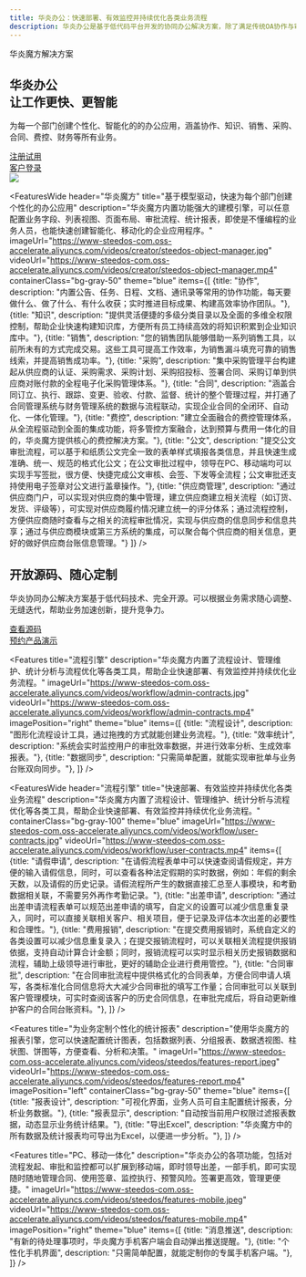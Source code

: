 ```yaml
---
title: 华炎办公：快速部署、有效监控并持续优化各类业务流程
description: 华炎办公是基于低代码平台开发的协同办公解决方案，除了满足传统OA协作与审批的需求，还可以通过低代码模式快速开发个性化管理模块，助力企业数字化转型。
---
```



<main class="flex bg-cover bg-no-repeat bg-blue-100">
  <div class="mx-auto px-4 my-12 max-w-screen-xl">
    <div class="lg:grid lg:grid-cols-12 lg:gap-8">
      <div class="sm:text-center md:mx-auto lg:col-span-6 lg:text-left lg:self-center">
        <div className="text-lg font-semibold uppercase tracking-wide text-gray-700 sm:text-lg xl:text-xl">
          华炎魔方解决方案
        </div>
        <h2 class="text-4xl tracking-tight leading-10 font-extrabold text-gray-900 sm:text-5xl sm:leading-none md:text-6xl lg:text-5xl xl:text-6xl">
          华炎办公
          <br/>
          <span class="text-blue-700">让工作更快、更智能</span>
        </h2>
        <p class="mt-3 mx-auto text-lg text-gray-700 sm:text-xl md:mt-5">
          为每一个部门创建个性化、智能化的的办公应用，涵盖协作、知识、销售、采购、合同、费控、财务等所有业务。
        </p>
        <div class="mt-10 sm:flex sm:justify-center lg:justify-start">
          <div class="rounded-md shadow">
            <a href="https://cn.steedos.com/" target="_blank" class="w-full flex items-center justify-center px-8 py-3 border border-transparent text-base leading-6 font-medium rounded-md text-white bg-blue-600 hover:bg-blue-500 hover:text-white focus:outline-none focus:border-blue-700 focus:shadow-outline-blue transition duration-150 ease-in-out md:py-4 md:text-lg md:px-10">
              注册试用
            </a>
          </div>
          <div class="mt-3 rounded-md shadow sm:mt-0 sm:ml-3">
            <a href="https://cn.steedos.com/" target="_blank" class="w-full flex items-center justify-center px-8 py-3 border border-transparent text-base leading-6 font-medium rounded-md text-blue-600 bg-white hover:text-blue-500 focus:outline-none focus:border-blue-300 focus:shadow-outline-blue transition duration-150 ease-in-out md:py-4 md:text-lg md:px-10">
              客户登录
            </a>
          </div>
        </div>
      </div>
      <div class="mt-12 relative sm:max-w-lg sm:mx-auto lg:mt-0 lg:max-w-none lg:mx-0 lg:col-span-6 lg:flex lg:items-center">
        <div class="relative mx-auto w-full">
          <img class="relative block w-full overflow-hidden focus:outline-none focus:shadow-outline object-contain" src="/assets/contract/contract_workflow_desktop_pad_mobile.png"/>
        </div>
      </div>
    </div>
  </div>
</main>


<FeaturesWide 
  header="华炎魔方"
  title="基于模型驱动，快速为每个部门创建个性化的办公应用"
  description="华炎魔方内置功能强大的建模引擎，可以任意配置业务字段、列表视图、页面布局、审批流程、统计报表，即使是不懂编程的业务人员，也能快速创建智能化、移动化的企业应用程序。"
  imageUrl="https://www-steedos-com.oss-accelerate.aliyuncs.com/videos/creator/steedos-object-manager.jpg"
  videoUrl="https://www-steedos-com.oss-accelerate.aliyuncs.com/videos/creator/steedos-object-manager.mp4"
  containerClass="bg-gray-50"
  theme="blue"
  items={[
    {title: "协作", description: "内置公告、任务、日程、文档、通讯录等常用的协作功能，每天要做什么、做了什么、有什么收获；实时推进目标成果、构建高效率协作团队。"},
    {title: "知识", description: "提供灵活便捷的多级分类目录以及全面的多维全权限控制，帮助企业快速构建知识库，方便所有员工持续高效的将知识积累到企业知识库中。"},
    {title: "销售", description: "您的销售团队能够借助一系列销售工具，以前所未有的方式完成交易。这些工具可提高工作效率，为销售漏斗填充可靠的销售线索，并提高销售成功率。"},
    {title: "采购", description: "集中采购管理平台构建起从供应商的认证、采购需求、采购计划、采购招投标、签署合同、采购订单到供应商对账付款的全程电子化采购管理体系。"},
    {title: "合同", description: "涵盖合同订立、执行、跟踪、变更、验收、付款、监督、统计的整个管理过程，并打通了合同管理系统与财务管理系统的数据与流程联动，实现企业合同的全闭环、自动化、一体化管理。"},
    {title: "费控", description: "建立全面融合的费控管理体系，从全流程驱动到全面的集成功能，将多管控方案融合，达到预算与费用一体化的目的，华炎魔方提供核心的费控解决方案。"},
    {title: "公文", description: "提交公文审批流程，可以基于和纸质公文完全一致的表单样式填报各类信息，并且快速生成准确、统一、规范的格式化公文；在公文审批过程中，领导在PC、移动端均可以实现手写签批，很方便、快捷完成公文审核、会签、下发等全流程；公文审批还支持使用电子签章对公文进行盖章操作。"},
    {title: "供应商管理", description: "通过供应商门户，可以实现对供应商的集中管理，建立供应商建立相关流程（如订货、发货、评级等），可实现对供应商履约情况建立统一的评分体系；通过流程控制，方便供应商随时查看与之相关的流程审批情况，实现与供应商的信息同步和信息共享；通过与供应商模块或第三方系统的集成，可以聚合每个供应商的相关信息，更好的做好供应商台账信息管理。"}
  ]}
/>



<div class="bg-gray-200">
  <div class="max-w-screen-xl mx-auto text-center py-10 px-4 sm:px-6 lg:py-12 lg:px-8">
    <h2 class="text-3xl leading-9 font-extrabold tracking-tight text-gray-900 sm:text-4xl sm:leading-10">
      开放源码、随心定制
    </h2>
    <p class="mt-4 text-xl leading-7 text-gray-500 lg:mx-auto">
      华炎协同办公解决方案基于低代码技术、完全开源。可以根据业务需求随心调整、无缝迭代，帮助业务加速创新，提升竞争力。
    </p>
      <div class="mt-8 flex flex justify-center justify-start">
        <div class="rounded-md shadow">
          <a href="https://github.com/steedos/steedos-project-oa" target="_blank" class="w-full flex items-center justify-center px-8 py-3 border border-transparent text-base leading-6 font-medium rounded-md text-white bg-indigo-600 hover:bg-indigo-500 hover:text-white focus:outline-none focus:border-indigo-700 focus:shadow-outline-indigo transition duration-150 ease-in-out md:py-4 md:text-lg md:px-10">
            查看源码
          </a>
        </div>
        <div class="mt-3 rounded-md shadow sm:mt-0 sm:ml-3">
          <a href="/form/trial_contract" target="_blank" class="w-full flex items-center justify-center px-8 py-3 border border-transparent text-base leading-6 font-medium rounded-md text-indigo-600 bg-white hover:text-indigo-500 focus:outline-none focus:border-indigo-300 focus:shadow-outline-indigo transition duration-150 ease-in-out md:py-4 md:text-lg md:px-10">
            预约产品演示
          </a>
        </div>
      </div>
  </div>
</div>

<Features 
  title="流程引擎"
  description="华炎魔方内置了流程设计、管理维护、统计分析与流程优化等各类工具，帮助企业快速部署、有效监控并持续优化业务流程。"
  imageUrl="https://www-steedos-com.oss-accelerate.aliyuncs.com/videos/workflow/admin-contracts.jpg"
  videoUrl="https://www-steedos-com.oss-accelerate.aliyuncs.com/videos/workflow/admin-contracts.mp4"
  imagePosition="right"
  theme="blue"
  items={[
    {title: "流程设计", description: "图形化流程设计工具，通过拖拽的方式就能创建业务流程。"},
    {title: "效率统计", description: "系统会实时监控用户的审批效率数据，并进行效率分析、生成效率报表。"},
    {title: "数据同步", description: "只需简单配置，就能实现审批单与业务台账双向同步。"},
  ]}
/>

<FeaturesWide 
  header="流程引擎"
  title="快速部署、有效监控并持续优化各类业务流程"
  description="华炎魔方内置了流程设计、管理维护、统计分析与流程优化等各类工具，帮助企业快速部署、有效监控并持续优化业务流程。"
  containerClass="bg-gray-100"
  theme="blue"
  imageUrl="https://www-steedos-com.oss-accelerate.aliyuncs.com/videos/workflow/user-contracts.jpg"
  videoUrl="https://www-steedos-com.oss-accelerate.aliyuncs.com/videos/workflow/user-contracts.mp4"
  items={[
    {title: "请假申请", description: "在请假流程表单中可以快速查阅请假规定，并方便的输入请假信息，同时，可以查看各种法定假期的实时数据，例如：年假的剩余天数，以及请假的历史记录。请假流程所产生的数据直接汇总至人事模块，和考勤数据相关联，不需要另外再作考勤记录。"},
    {title: "出差申请", description: "通过出差申请流程表单可以规范出差申请的填写，自定义的设置可以减少信息重复录入，同时，可以直接关联相关客户、相关项目，便于记录及评估本次出差的必要性和合理性。"},
    {title: "费用报销", description: "在提交费用报销时，系统自定义的各类设置可以减少信息重复录入；在提交报销流程时，可以关联相关流程提供报销依据，支持自动计算合计金额；同时，报销流程可以实时显示相关历史报销数据和流程，辅助上级领导进行审批，更好的辅助企业进行费用管控。"},
    {title: "合同审批", description: "在合同审批流程中提供格式化的合同表单，方便合同申请人填写，各类标准化合同信息将大大减少合同审批的填写工作量；合同审批可以关联到客户管理模块，可实时查阅该客户的历史合同信息，在审批完成后，将自动更新维护客户的合同台账资料。"},
  ]}
/>


<Features 
  title="为业务定制个性化的统计报表"
  description="使用华炎魔方的报表引擎，您可以快速配置统计图表，包括数据列表、分组报表、数据透视图、柱状图、饼图等，方便查看、分析和决策。"
  imageUrl="https://www-steedos-com.oss-accelerate.aliyuncs.com/videos/steedos/features-report.jpeg"
  videoUrl="https://www-steedos-com.oss-accelerate.aliyuncs.com/videos/steedos/features-report.mp4"
  imagePosition="left"
  containerClass="bg-gray-50"
  theme="blue"
  items={[
    {title: "报表设计", description: "可视化界面，业务人员可自主配置统计报表，分析业务数据。"},
    {title: "报表显示", description: "自动按当前用户权限过滤报表数据，动态显示业务统计结果。"},
    {title: "导出Excel", description: "华炎魔方中的所有数据及统计报表均可导出为Excel，以便进一步分析。"},
  ]}
/>

<Features 
  title="PC、移动一体化"
  description="华炎办公的各项功能，包括对流程发起、审批和监控都可以扩展到移动端，即时领导出差，一部手机，即可实现随时随地管理合同、使用签章、监控执行、预警风险。签署更高效，管理更便捷。"
  imageUrl="https://www-steedos-com.oss-accelerate.aliyuncs.com/videos/steedos/features-mobile.jpeg"
  videoUrl="https://www-steedos-com.oss-accelerate.aliyuncs.com/videos/steedos/features-mobile.mp4"
  imagePosition="right"
  theme="blue"
  items={[
    {title: "消息推送", description: "有新的待处理事项时，华炎魔方手机客户端会自动弹出推送提醒。"},
    {title: "个性化手机界面", description: "只需简单配置，就能定制你的专属手机客户端。"},
  ]}
/>

<Customers/>
